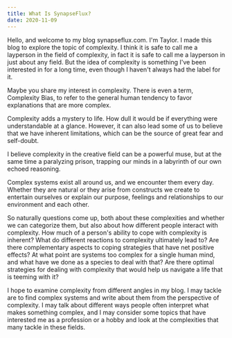 ```yaml
---
title: What Is SynapseFlux?
date: 2020-11-09
---
```


Hello, and welcome to my blog synapseflux.com. I'm Taylor. I made this blog to explore
the topic of complexity. I think it is safe to call me a layperson in the field of 
complexity, in fact it is safe to call me a layperson in just about any field. 
But the idea of complexity is something I've been interested in for a long time, 
even though I haven't always had the label for it.

Maybe you share my interest in complexity. There is even a term, Complexity Bias, to
refer to the general human tendency to favor explanations that are more complex.

Complexity adds a mystery to life. How dull it would be if everything were understandable
at a glance. However, it can also lead some of us to believe that we have inherent 
limitations, which can be the source of great fear and self-doubt. 

I believe complexity in the creative field can be a powerful muse, but at the same 
time a paralyzing prison, trapping our minds in a labyrinth of our own echoed reasoning.

Complex systems exist all around us, and we encounter them every day. Whether they are 
natural or they arise from constructs we create to entertain ourselves or explain our 
purpose, feelings and relationships to our environment and each other. 

So naturally questions come up, both about these complexities and whether we can categorize them,
but also about how different people interact with complexity. How much of a person's ability
to cope with complexity is inherent? What do different reactions to complexity ultimately 
lead to? Are there complementary aspects to coping strategies that have net positive effects? 
At what point are systems too complex for a single human mind, and what have we done as a 
species to deal with that? Are there optimal strategies for dealing with complexity that 
would help us navigate a life that is teeming with it?

I hope to examine complexity from different angles in my blog. I may tackle 
are to find complex systems and write about them from the perspective of complexity. 
I may talk about different ways people often interpret what makes something complex, 
and I may consider some topics that have interested me as a profession or a hobby and 
look at the complexities that many tackle in these fields. 




